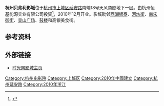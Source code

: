 '''杭州贝弗利影城'''位于[[杭州市|杭州市]][[上城区|上城区]][[延安路_(杭州)|延安路]]南端18号天风商厦地下一层。由杭州恒基能源实业有限公司投资<ref>{{Cite web |url=http://theater.mtime.com/China_Zhejiang_Province_Hangzhou_Shangchengqu/3007/info.html |title=影城介绍 |access-date=2014-04-10 |archive-date=2019-08-16 |archive-url=https://web.archive.org/web/20190816084610/http://theater.mtime.com/China_Zhejiang_Province_Hangzhou_Shangchengqu/3007/info.html |dead-url=no }}</ref>，2010年12月开业。影城毗邻[[银泰百货|西湖银泰]]、[[河坊街|河坊街]]、[[南宋御街|南宋御街]]、[[吴山广场|吴山广场]]、[[鼓楼|鼓楼]]和高银美食街。

{{Gallery
|width=140
|lines=1
|align=center
|File:Hangzhou Beverly Cinema 01.jpg|
|File:Hangzhou Beverly Cinema 02.jpg|
|File:Hangzhou Beverly Cinema 03.jpg|
}}

== 参考资料 ==
{{reflist}}

== 外部链接 ==
{{commons category|Hangzhou Beverly Cinema}}
*[http://theater.mtime.com/China_Zhejiang_Province_Hangzhou_Shangchengqu/3007/ 时光网影城主页] {{Wayback|url=http://theater.mtime.com/China_Zhejiang_Province_Hangzhou_Shangchengqu/3007/ |date=20191028043840 }}

{{杭州电影院}}
[[Category:杭州电影院|Category:杭州电影院]]
[[Category:上城区|Category:上城区]]
[[Category:2010年中國建立|Category:2010年中國建立]]
[[Category:杭州延安路|Category:杭州延安路]]
[[Category:2010年浙江|Category:2010年浙江]]